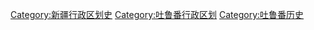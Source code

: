 [[Category:新疆行政区划史|Category:新疆行政区划史]]
[[Category:吐鲁番行政区划|Category:吐鲁番行政区划]]
[[Category:吐鲁番历史|Category:吐鲁番历史]]